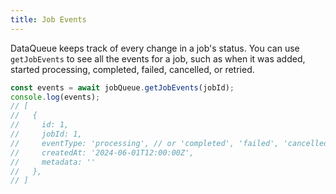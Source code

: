 ```yaml
---
title: Job Events
---
```


DataQueue keeps track of every change in a job's status. You can use `getJobEvents` to see all the events for a job, such as when it was added, started processing, completed, failed, cancelled, or retried.

```typescript
const events = await jobQueue.getJobEvents(jobId);
console.log(events);
// [
//   {
//     id: 1,
//     jobId: 1,
//     eventType: 'processing', // or 'completed', 'failed', 'cancelled', 'retried'
//     createdAt: '2024-06-01T12:00:00Z',
//     metadata: ''
//   },
// ]
```
